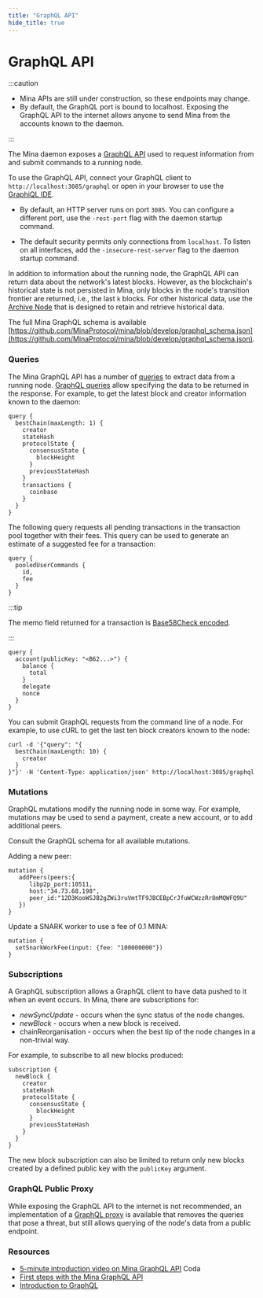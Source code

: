 ```yaml
---
title: "GraphQL API"
hide_title: true
---
```


# GraphQL API

:::caution

- Mina APIs are still under construction, so these endpoints may change.
- By default, the GraphQL port is bound to localhost. Exposing the GraphQL API to the internet allows anyone to send Mina from the accounts known to the daemon.

:::

The Mina daemon exposes a [GraphQL API](https://graphql.org/) used to request information from and submit commands to a running node. 

To use the GraphQL API, connect your GraphQL client to `http://localhost:3085/graphql` or open in your browser to use the [GraphiQL IDE](https://github.com/graphql/graphiql). 

- By default, an HTTP server runs on port `3085`. You can configure a different port, use the `-rest-port` flag with the daemon startup command.

- The default security permits only connections from `localhost`. To listen on all interfaces, add the `-insecure-rest-server` flag to the daemon startup command.

In addition to information about the running node, the GraphQL API can return data about the network's latest blocks. However, as the blockchain's historical state is not persisted in Mina, only blocks in the node's transition frontier are returned, i.e., the last `k` blocks. For other historical data, use the [Archive Node](/node-operators/archive-nodes/archive-node) that is designed to retain and retrieve historical data.

The full Mina GraphQL schema is available [https://github.com/MinaProtocol/mina/blob/develop/graphql_schema.json](https://github.com/MinaProtocol/mina/blob/develop/graphql_schema.json).

### Queries

The Mina GraphQL API has a number of [queries](/node-operators/querying-data) to extract data from a running node. [GraphQL queries](https://graphql.org/learn/queries/) allow specifying the data to be returned in the response. For example, to get the latest block and creator information known to the daemon:

```
query {
  bestChain(maxLength: 1) {
    creator
    stateHash
    protocolState {
      consensusState {
        blockHeight
      }
      previousStateHash
    }
    transactions {
      coinbase
    }
  }
}
```

The following query requests all pending transactions in the transaction pool together with their fees. This query can be used to generate an estimate of a suggested fee for a transaction:

```
query {
  pooledUserCommands {
    id,
    fee
  }
}
```

:::tip

The memo field returned for a transaction is [Base58Check encoded](https://en.bitcoin.it/wiki/Base58Check_encoding).

:::

```
query {
  account(publicKey: "<B62...>") {
    balance {
      total
    }
    delegate
    nonce
  }
}
```

You can submit GraphQL requests from the command line of a node. For example, to use cURL to get the last ten block creators known to the node:

```
curl -d '{"query": "{
  bestChain(maxLength: 10) {
    creator
  }
}"}' -H 'Content-Type: application/json' http://localhost:3085/graphql
```

### Mutations

GraphQL mutations modify the running node in some way. For example, mutations may be used to send a payment, create a new account, or to add additional peers.

Consult the GraphQL schema for all available mutations.

Adding a new peer:

```
mutation {
   addPeers(peers:{
      libp2p_port:10511,
      host:"34.73.68.198",
      peer_id:"12D3KooWSJB2gZWi3ruVmtTF9JBCEBpCrJfuWCWzzRr8mMQWFQ9U"
   })
}
```

Update a SNARK worker to use a fee of 0.1 MINA:

```
mutation {
  setSnarkWorkFee(input: {fee: "100000000"})
}
```

### Subscriptions

A GraphQL subscription allows a GraphQL client to have data pushed to it when an event occurs. In Mina, there are subscriptions for:

- _newSyncUpdate_ - occurs when the sync status of the node changes.
- _newBlock_ - occurs when a new block is received.
- chainReorganisation - occurs when the best tip of the node changes in a non-trivial way.

For example, to subscribe to all new blocks produced:

```
subscription {
  newBlock {
    creator
    stateHash
    protocolState {
      consensusState {
        blockHeight
      }
      previousStateHash
    }
  }
}
```

The new block subscription can also be limited to return only new blocks created by a defined public key with the `publicKey` argument.

### GraphQL Public Proxy

While exposing the GraphQL API to the internet is not recommended, an implementation of a [GraphQL proxy](https://github.com/MinaProtocol/mina/tree/master/automation/services/graphql-public-proxy) is available that removes the queries that pose a threat, but still allows querying of the node's data from a public endpoint.

### Resources

- [5-minute introduction video on Mina GraphQL API](http://bit.ly/GraphQLAPIin5) Coda
- [First steps with the Mina GraphQL API](https://garethtdavies.com/crypto/first-steps-with-coda-graphql-api.html)
- [Introduction to GraphQL](https://graphql.org/learn/)
